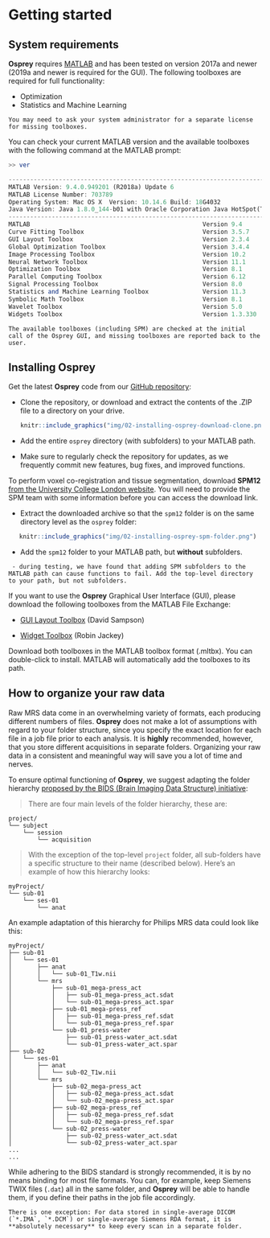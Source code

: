 # Getting started

## System requirements

**Osprey** requires [MATLAB](https://www.mathworks.com/products/matlab.html) and
has been tested on version 2017a and newer (2019a and newer is required for the GUI). The following toolboxes are
required for full functionality:

  - Optimization
  - Statistics and Machine Learning

```block2
You may need to ask your system administrator for a separate license for missing toolboxes.
```

You can check your current MATLAB version and the available toolboxes with the following command at the MATLAB prompt:

```octave
>> ver
```

```octave
-----------------------------------------------------------------------------------------------------
MATLAB Version: 9.4.0.949201 (R2018a) Update 6
MATLAB License Number: 703789
Operating System: Mac OS X  Version: 10.14.6 Build: 18G4032
Java Version: Java 1.8.0_144-b01 with Oracle Corporation Java HotSpot(TM) 64-Bit Server VM mixed mode
-----------------------------------------------------------------------------------------------------
MATLAB                                                Version 9.4         (R2018a)
Curve Fitting Toolbox                                 Version 3.5.7       (R2018a)
GUI Layout Toolbox                                    Version 2.3.4       (R2018b)
Global Optimization Toolbox                           Version 3.4.4       (R2018a)
Image Processing Toolbox                              Version 10.2        (R2018a)
Neural Network Toolbox                                Version 11.1        (R2018a)
Optimization Toolbox                                  Version 8.1         (R2018a)
Parallel Computing Toolbox                            Version 6.12        (R2018a)
Signal Processing Toolbox                             Version 8.0         (R2018a)
Statistics and Machine Learning Toolbox               Version 11.3        (R2018a)
Symbolic Math Toolbox                                 Version 8.1         (R2018a)
Wavelet Toolbox                                       Version 5.0         (R2018a)
Widgets Toolbox                                       Version 1.3.330     (R2019a)
```

```block2
The available toolboxes (including SPM) are checked at the initial call of the Osprey GUI, and missing toolboxes are reported back to the user.
```

## Installing Osprey

Get the latest **Osprey** code from our [GitHub repository](https://github.com/schorschinho/osprey):

  - Clone the repository, or download and extract the contents of the .ZIP file to a directory on your drive.

    ```r
    knitr::include_graphics("img/02-installing-osprey-download-clone.png")
    ``` 
    
  - Add the entire `osprey` directory (with subfolders) to your MATLAB path.
  - Make sure to regularly check the repository for updates, as we frequently commit new features, bug fixes, and improved functions.

To perform voxel co-registration and tissue segmentation, download **SPM12** [from the University College London website](http://www.fil.ion.ucl.ac.uk/spm/software/spm12/). You will need to provide the SPM team with some information before you can access the download link.

  - Extract the downloaded archive so that the `spm12` folder is on the same directory level as the `osprey` folder:
  
 ```r
    knitr::include_graphics("img/02-installing-osprey-spm-folder.png")
 ``` 

  - Add the `spm12` folder to your MATLAB path, but **without** subfolders.
  
```block2
 - during testing, we have found that adding SPM subfolders to the MATLAB path can cause functions to fail. Add the top-level directory to your path, but not subfolders.
```

If you want to use the **Osprey** Graphical User Interface (GUI), please download the following toolboxes from the MATLAB File Exchange:

  - [GUI Layout Toolbox](https://www.mathworks.com/matlabcentral/fileexchange/47982-gui-layout-toolbox)
    (David Sampson)

  - [Widget Toolbox](https://www.mathworks.com/matlabcentral/fileexchange/66235-widgets-toolbox)
    (Robin Jackey)

Download both toolboxes in the MATLAB toolbox format (.mltbx). You can double-click to install. MATLAB will automatically add the toolboxes to its path.

## How to organize your raw data

Raw MRS data come in an overwhelming variety of formats, each producing
different numbers of files. **Osprey** does not make a lot of assumptions with regard to your folder structure, since you specify the exact location for each file in a job file prior to each analysis. It is **highly** recommended, however, that you store different acquisitions in separate folders. Organizing your raw data in a consistent and meaningful way will save you a lot of time and nerves.

To ensure optimal functioning of **Osprey**, we suggest adapting the folder
hierarchy [proposed by the BIDS (Brain Imaging Data Structure)
initiative](https://github.com/bids-standard/bids-starter-kit/wiki/The-BIDS-folder-hierarchy):

> There are four main levels of the folder hierarchy, these are:
```
project/
└── subject
    └── session
        └── acquisition
```
> With the exception of the top-level `project` folder, all sub-folders have a specific structure to their name (described below). Here's an example of how this hierarchy looks:
```
myProject/
└── sub-01
    └── ses-01
        └── anat
```

An example adaptation of this hierarchy for Philips MRS data could look like this:

```
myProject/
├── sub-01
│   └── ses-01
│       ├── anat
│       │   └── sub-01_T1w.nii
│       └── mrs
│           ├── sub-01_mega-press_act
│           │   ├── sub-01_mega-press_act.sdat
│           │   └── sub-01_mega-press_act.spar
│           ├── sub-01_mega-press_ref
│           │   ├── sub-01_mega-press_ref.sdat
│           │   └── sub-01_mega-press_ref.spar
│           └── sub-01_press-water
│               ├── sub-01_press-water_act.sdat
│               └── sub-01_press-water_act.spar
├── sub-02
│   └── ses-01
│       ├── anat
│       │   └── sub-02_T1w.nii
│       └── mrs
│           ├── sub-02_mega-press_act
│           │   ├── sub-02_mega-press_act.sdat
│           │   └── sub-02_mega-press_act.spar
│           ├── sub-02_mega-press_ref
│           │   ├── sub-02_mega-press_ref.sdat
│           │   └── sub-02_mega-press_ref.spar
│           └── sub-02_press-water
│               ├── sub-02_press-water_act.sdat
│               └── sub-02_press-water_act.spar
...
...
```

While adhering to the BIDS standard is strongly recommended, it is by no means
binding for most file formats. You can, for example, keep Siemens TWIX files
(`.dat`) all in the same folder, and **Osprey** will be able to handle them, if
you define their paths in the job file accordingly.

```block2
There is one exception: For data stored in single-average DICOM (`*.IMA`, `*.DCM`) or single-average Siemens RDA format, it is **absolutely necessary** to keep every scan in a separate folder.
```
